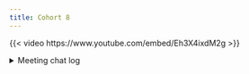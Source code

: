 ```yaml
---
title: Cohort 8
---
```


{{< video https://www.youtube.com/embed/Eh3X4ixdM2g >}}

<details>

<summary>Meeting chat log</summary>
```
00:11:53	Federica Gazzelloni (she/her):	start
00:16:39	bdair:	Hello Just listening for now happy to be here
00:18:21	Betsy:	Reacted to "Hello Just listening..." with 👍
00:24:52	Federica Gazzelloni (she/her):	https://r4ds.github.io/bookclub-advr/introduction.html
00:25:02	Federica Gazzelloni (she/her):	https://adv-r.hadley.nz/index.html
00:28:57	Federica Gazzelloni (she/her):	https://docs.google.com/spreadsheets/d/1loyBrLdfbBl2NDc-eoXKTJSnaQKm5Z-D_X1hx_GF8Q8/edit
00:35:40	Federica Gazzelloni (she/her):	https://advanced-r-solutions.rbind.io/
00:53:25	Silvana Acosta:	You are on mute Federica
01:06:31	Betsy:	https://adv-r.hadley.nz/names-values.html#copy-on-modify
```
</details>
